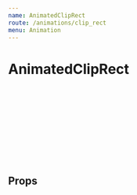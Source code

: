 ```yaml
---
name: AnimatedClipRect
route: /animations/clip_rect
menu: Animation
---
```



# AnimatedClipRect

<Playground>
  <svg width={500} height={100}>
    <AnimatedClipRect
      width={500}
      height={100}
      type="slideRight"
      duration={800}>
      <rect
        width={500}
        height={100}
        rx={10}
        style={{ fill: '#00E676' }}
      />
    </AnimatedClipRect>
  </svg>
</Playground>


## Props

<PropsTable of={AnimatedClipRect} />
